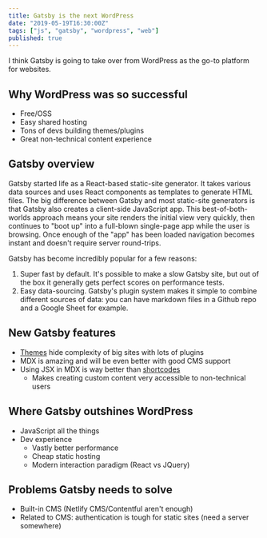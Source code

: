 ```yaml
---
title: Gatsby is the next WordPress
date: "2019-05-19T16:30:00Z"
tags: ["js", "gatsby", "wordpress", "web"]
published: true
---
```


I think Gatsby is going to take over from WordPress as the go-to platform for websites.

## Why WordPress was so successful

- Free/OSS
- Easy shared hosting
- Tons of devs building themes/plugins
- Great non-technical content experience

## Gatsby overview

Gatsby started life as a React-based static-site generator. It takes various data sources and uses React components as templates to generate HTML files. The big difference between Gatsby and most static-site generators is that Gatsby also creates a client-side JavaScript app. This best-of-both-worlds approach means your site renders the initial view very quickly, then continues to "boot up" into a full-blown single-page app while the user is browsing. Once enough of the "app" has been loaded navigation becomes instant and doesn't require server round-trips.

Gatsby has become incredibly popular for a few reasons:

1. Super fast by default. It's possible to make a slow Gatsby site, but out of the box it generally gets perfect scores on performance tests.
1. Easy data-sourcing. Gatsby's plugin system makes it simple to combine different sources of data: you can have markdown files in a Github repo and a Google Sheet for example.

## New Gatsby features

- [Themes](https://www.gatsbyjs.org/blog/2018-11-11-introducing-gatsby-themes/) hide complexity of big sites with lots of plugins
- MDX is amazing and will be even better with good CMS support
- Using JSX in MDX is way better than [shortcodes](https://www.christopherbiscardi.com/post/towards-shortcodes-for-gatsby-sites)
  - Makes creating custom content very accessible to non-technical users

## Where Gatsby outshines WordPress

- JavaScript all the things
- Dev experience
  - Vastly better performance
  - Cheap static hosting
  - Modern interaction paradigm (React vs JQuery)

## Problems Gatsby needs to solve

- Built-in CMS (Netlify CMS/Contentful aren't enough)
- Related to CMS: authentication is tough for static sites (need a server somewhere)

